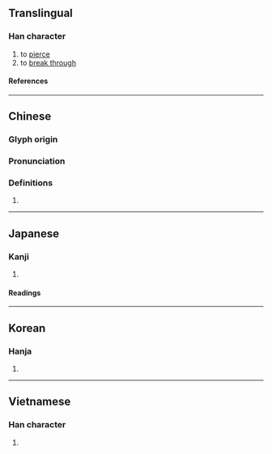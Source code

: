 {{character info}}
==Translingual==

===Han character===
{{Han char|rn=64|rad=手|as=13|sn=16|four=56027|canj=QWLI,XQWLI|ids=⿰扌蜀}}

# to [[pierce]]
# to [[break through]]

====References====
{{Han ref|kx=0458.080|dkj=12799|dj=0806.240|hdz=31970.030|uh=64C9}}

----

==Chinese==
{{zh-forms}}

===Glyph origin===
{{Han etym}}

===Pronunciation===
{{zh-pron
|m=chuò
|c=cok3
|mc=y
|oc=y
|cat=
}}

===Definitions===
{{zh-hanzi}}

# {{rfdef|zh}}

----

==Japanese==

===Kanji===
{{ja-kanji|grade=|rs=手13}}

# {{rfdef|ja|sort=手13}}

====Readings====
{{ja-readings
|on=さく, たく, しょく, ぞく
|kun=さす
}}

----

==Korean==

===Hanja===
{{ko-hanja|착}}

# {{rfdef|ko|sort=手13}}

----

==Vietnamese==

===Han character===
{{vi-readings|rs=手13|reading=thọc}}

# {{rfdef|vi|sort=手13}}